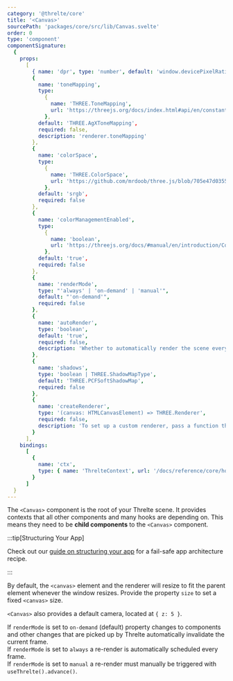 ```yaml
---
category: '@threlte/core'
title: '<Canvas>'
sourcePath: 'packages/core/src/lib/Canvas.svelte'
order: 0
type: 'component'
componentSignature:
  {
    props:
      [
        { name: 'dpr', type: 'number', default: 'window.devicePixelRatio', required: false },
        {
          name: 'toneMapping',
          type:
            {
              name: 'THREE.ToneMapping',
              url: 'https://threejs.org/docs/index.html#api/en/constants/Renderer'
            },
          default: 'THREE.AgXToneMapping',
          required: false,
          description: 'renderer.toneMapping'
        },
        {
          name: 'colorSpace',
          type:
            {
              name: 'THREE.ColorSpace',
              url: 'https://github.com/mrdoob/three.js/blob/705e47d035591cb5a2e9cc83aa3576e21a4bf2c0/src/constants.js#L149-L153'
            },
          default: 'srgb',
          required: false
        },
        {
          name: 'colorManagementEnabled',
          type:
            {
              name: 'boolean',
              url: 'https://threejs.org/docs/#manual/en/introduction/Color-management'
            },
          default: 'true',
          required: false
        },
        {
          name: 'renderMode',
          type: "'always' | 'on-demand' | 'manual'",
          default: "'on-demand'",
          required: false
        },
        {
          name: 'autoRender',
          type: 'boolean',
          default: 'true',
          required: false,
          description: 'Whether to automatically render the scene every frame. Set to `false` to implement custom render pipelines.'
        },
        {
          name: 'shadows',
          type: 'boolean | THREE.ShadowMapType',
          default: 'THREE.PCFSoftShadowMap',
          required: false
        },
        {
          name: 'createRenderer',
          type: '(canvas: HTMLCanvasElement) => THREE.Renderer',
          required: false,
          description: 'To set up a custom renderer, pass a function that returns a new renderer instance.'
        }
      ],
    bindings:
      [
        {
          name: 'ctx',
          type: { name: 'ThrelteContext', url: '/docs/reference/core/hooks#usethrelte' }
        }
      ]
  }
---
```


The `<Canvas>` component is the root of your Threlte scene. It provides contexts that all other components and many hooks are depending on. This means they need to be **child components** to the `<Canvas>` component.

:::tip[Structuring Your App]

Check out our [guide on structuring your
app](/docs/learn/basics/app-structure) for a fail-safe app architecture recipe.

:::

By default, the `<canvas>` element and the renderer will resize to fit the parent element whenever the window resizes. Provide the property `size` to set a fixed `<canvas>` size.

`<Canvas>` also provides a default camera, located at `{ z: 5 }`.

If `renderMode` is set to `on-demand` (default) property changes to components and other changes that are picked up by Threlte automatically invalidate the current frame.<br />
If `renderMode` is set to `always` a re-render is automatically scheduled every frame.<br />
If `renderMode` is set to `manual` a re-render must manually be triggered with `useThrelte().advance()`.
